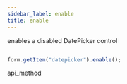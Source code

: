 ```yaml
---
sidebar_label: enable
title: enable
---
```



          


<Short>
 enables a disabled DatePicker control






</Short>


~~~js

form.getItem("datepicker").enable();


~~~
 api_method

<Descr>





</Descr>

